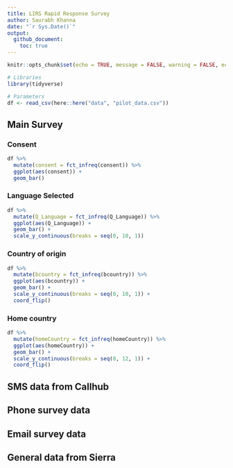 ```yaml
---
title: LIRS Rapid Response Survey
author: Saurabh Khanna
date: "`r Sys.Date()`"
output: 
  github_document:
    toc: true
---
```


```r
knitr::opts_chunk$set(echo = TRUE, message = FALSE, warning = FALSE, echo = FALSE, fig.retina = 4)
```

```r
# Libraries
library(tidyverse)

# Parameters
df <- read_csv(here::here("data", "pilot_data.csv"))
```

## Main Survey
### Consent

```r
df %>% 
  mutate(consent = fct_infreq(consent)) %>% 
  ggplot(aes(consent)) +
  geom_bar()
```

### Language Selected

```r
df %>% 
  mutate(Q_Language = fct_infreq(Q_Language)) %>% 
  ggplot(aes(Q_Language)) +
  geom_bar() +
  scale_y_continuous(breaks = seq(0, 10, 1))
```

### Country of origin

```r
df %>% 
  mutate(bcountry = fct_infreq(bcountry)) %>% 
  ggplot(aes(bcountry)) +
  geom_bar() +
  scale_y_continuous(breaks = seq(0, 10, 1)) +
  coord_flip()
```


### Home country

```r
df %>% 
  mutate(homeCountry = fct_infreq(homeCountry)) %>% 
  ggplot(aes(homeCountry)) +
  geom_bar() +
  scale_y_continuous(breaks = seq(0, 12, 1)) +
  coord_flip()
```


## SMS data from Callhub

## Phone survey data

## Email survey data

## General data from Sierra


